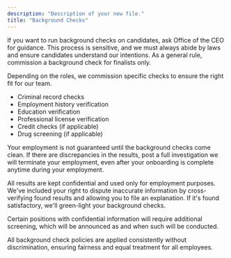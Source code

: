 ```yaml
---
description: "Description of your new file."
title: "Background Checks"
---
```


If you want to run background checks on candidates, ask Office of the CEO for guidance. This process is sensitive, and we must always abide by laws and ensure candidates understand our intentions. As a general rule, commission a background check for finalists only.

Depending on the roles, we commission specific checks to ensure the right fit for our team.

- Criminal record checks
- Employment history verification
- Education verification
- Professional license verification
- Credit checks (if applicable)
- Drug screening (if applicable)

Your employment is not guaranteed until the background checks come clean. If there are discrepancies in the results, post a full investigation we will terminate your employment, even after your onboarding is complete anytime during your employment.

All results are kept confidential and used only for employment purposes. We've included your right to dispute inaccurate information by cross-verifying found results and allowing you to file an explanation. If it's found satisfactory, we'll green-light your background checks.

Certain positions with confidential information will require additional screening, which will be announced as and when such will be conducted.

All background check policies are applied consistently without discrimination, ensuring fairness and equal treatment for all employees.
